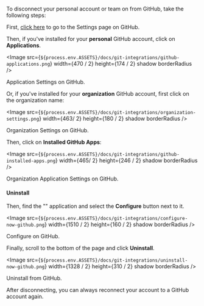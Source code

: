 
To disconnect your personal account or team on <ProductName /> from GitHub, take the following steps:

First, [click here](https://github.com/settings/profile) to go to the Settings page on GitHub.

Then, if you've installed <ProductName /> for your **personal** GitHub account, click on **Applications**.

<Image
  src={`${process.env.ASSETS}/docs/git-integrations/github-applications.png`}
  width={470 / 2}
  height={174 / 2}
  shadow
  borderRadius
/>
<Caption>Application Settings on GitHub.</Caption>

Or, if you've installed <ProductName /> for your **organization** GitHub account, first click on the organization name:

<Image
  src={`${process.env.ASSETS}/docs/git-integrations/organization-settings.png`}
  width={463/ 2}
  height={180 / 2}
  shadow
  borderRadius
/>
<Caption>Organization Settings on GitHub.</Caption>

Then, click on **Installed GitHub Apps**:

<Image
  src={`${process.env.ASSETS}/docs/git-integrations/github-installed-apps.png`}
  width={465/ 2}
  height={246 / 2}
  shadow
  borderRadius
/>
<Caption>Organization Application Settings on GitHub.</Caption>

#### Uninstall <ProductNameWrapper name={PRODUCT} />

Then, find the "<GithubAppName />" application and select the **Configure** button next to it.

<Image
  src={`${process.env.ASSETS}/docs/git-integrations/configure-now-github.png`}
  width={1510 / 2}
  height={160 / 2}
  shadow
  borderRadius
/>
<Caption>Configure <ProductName /> on GitHub.</Caption>

Finally, scroll to the bottom of the page and click **Uninstall**.

<Image
  src={`${process.env.ASSETS}/docs/git-integrations/uninstall-now-github.png`}
  width={1328 / 2}
  height={310 / 2}
  shadow
  borderRadius
/>
<Caption>Uninstall <ProductName /> from GitHub.</Caption>

After disconnecting, you can always reconnect your <ProductName /> account to a GitHub account again.

